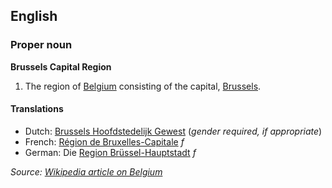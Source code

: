 ==English==
===Proper noun===
'''Brussels Capital Region'''

#The region of [[Belgium]] consisting of the capital, [[Brussels]].

====Translations====

*Dutch: [[Brussels Hoofdstedelijk Gewest]] (''gender required, if appropriate'')
*French: [[Région de Bruxelles-Capitale]] ''f''
*German: Die [[Region Brüssel-Hauptstadt]] ''f''

''Source: [[en:Belgium|Wikipedia article on Belgium]]''